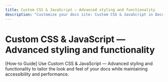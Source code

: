 ```yaml
---
title: Custom CSS & JavaScript — Advanced styling and functionality
description: "Customize your docs site: Custom CSS & JavaScript in Documentation.AI."
---
```


# Custom CSS & JavaScript — Advanced styling and functionality

[How-to Guide] Use Custom CSS & JavaScript — Advanced styling and functionality to tailor the look and feel of your docs while maintaining accessibility and performance.
